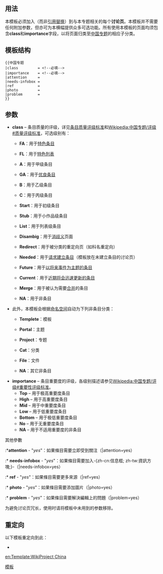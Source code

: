 {{High-use|5056}}<includeonly><!-- 在這裡加入模板的保護標識 --></includeonly><noinclude>{{template doc page viewed directly}}</noinclude>
<!-- 在本行下編輯模板說明 -->

== 用法 ==
本'''{{tl|中国专题}}'''模板必须加入（而非[[Help:引用替换|引用替换]]）到与本专题相关的每个'''讨论页'''。本模板并不需要任何附加参数，但亦可为本横幅提供众多可选功能。所有使用本模板的页面均须包含'''class'''和'''importance'''字段，以将页面归类至[[:Category:中国专题|中国专题]]的相应子分类。

== 模板结构 ==
<pre>
{{中国专题
|class         = <!--必填-->
|importance    = <!--必填-->
|attention     =
|needs-infobox =
|ref           =
|photo         =
|problem       =
}}
</pre>

== 参数 ==
* '''class''' – 条目质量的评级，详见[[Wikipedia:条目质量评级标准|条目质量评级标准]]和[[Wikipedia:中国专题/评级#质量评级标准]]，可选级别有：
** {{classicon|FA}} '''FA'''：用于[[Wikipedia:特色条目|特色条目]]
** {{classicon|FL}} '''FL'''：用于[[Wikipedia:特色列表|特色列表]]
** {{classicon|A}} '''A'''：用于甲级条目
** {{classicon|GA}} '''GA'''：用于[[Wikipedia:优良条目|优良条目]]
** {{classicon|B}} '''B'''：用于乙级条目
** {{classicon|C}} '''C'''：用于丙级条目
** {{classicon|Start}} '''Start'''：用于初级条目
** {{classicon|Stub}} '''Stub'''：用于小作品级条目
** {{classicon|List}} '''List'''：用于列表级条目
** {{classicon|Disambig}} '''Disambig'''：用于[[Wikipedia:消歧义|消歧义]]页面
** {{classicon|Redirect}} '''Redirect'''：用于被分类的重定向页（如科名重定向）
** {{classicon|Needed}} '''Needed'''：用于[[Wikipedia:条目请求|请求建立条目]]（模板放在未建立条目的讨论页）
** {{classicon|Future}} '''Future'''：用于[[WP:FUTURE|以将来事件为主题的条目]]
** {{classicon|Current}} '''Current'''：用于[[Portal:新闻动态|近期将会迅速更新的条目]]
** {{classicon|Merge}} '''Merge'''：用于被认为需要[[WP:合并|合并]]的条目
** {{classicon|NA}} '''NA'''：用于非条目
*此外，本模板会根据[[:WP:命名空间|命名空间]]自动为下列非条目分类：
**{{classicon|Template}} '''Templete'''：模板
**{{classicon|Portal}} '''Portal'''：主题
**{{classicon|Project}} '''Project'''：专题
**{{classicon|Cat}} '''Cat'''：分类
**{{classicon|File}} '''File'''：文件
**{{classicon|NA}} '''NA'''：其它非条目

* '''importance''' – 条目重要度的评级，各级别描述请参见[[Wikipedia:中国专题/评级#重要性评级标准]]。
**'''Top''' – 用于极高重要度条目
**'''High''' – 用于高重要度条目
**'''Mid''' –  用于中重要度条目
**'''Low''' –  用于低重要度条目
**'''Bottom''' – 用于极低重要度条目
**'''No''' – 用于无重要度条目
**'''NA''' – 用于不适用重要度的非条目

;其他參數
:*'''attention''' - "''yes''"：如果條目需要立即受到關注（|attention=yes）
:* '''needs-infobox''' - "''yes''"：如果條目需要加入-{zh-cn:信息框; zh-tw:資訊方塊;}-（|needs-infobox=yes）
:* '''ref''' - "''yes''"：如果條目需要更多來源（|ref=yes）
:* '''photo''' - "''yes''"：如果條目需要添加圖片（|photo=yes）
:* '''problem''' - "''yes''"：如果條目需要解決編輯上的問題（|problem=yes）

为避免讨论页冗长，使用时请将模板中未用到的参数移除。

== 重定向 ==
以下模板重定向到此：
*{{t1|WikiProject China}}

<includeonly>
<!-- ++++ PLEASE ADD CATEGORIES AND INTERWIKIS BELOW THIS LINE, THANK YOU. -->
[[Category:中国专题|模板]]

[[en:Template:WikiProject China]]
</includeonly>